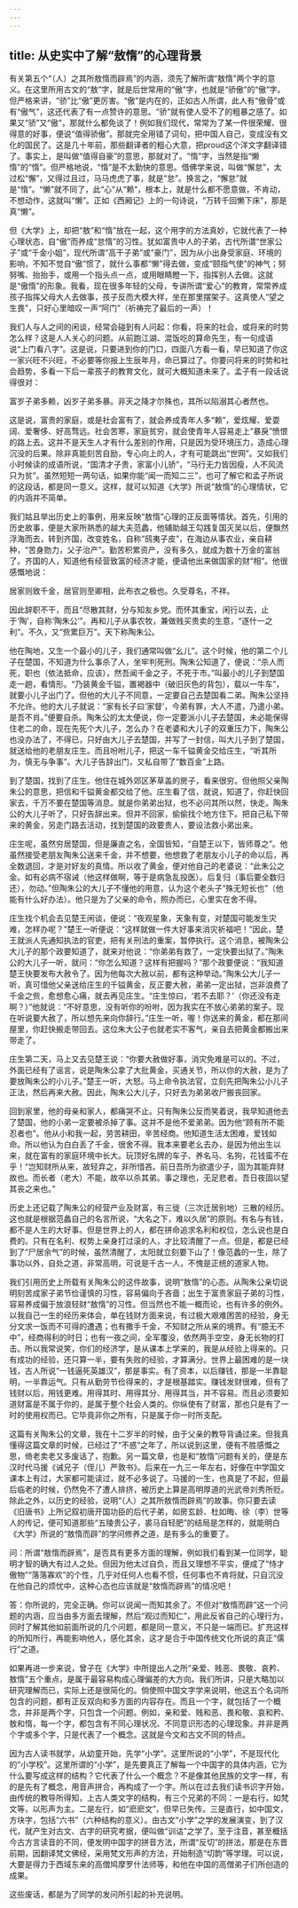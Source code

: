 ```yaml
---
---
---
```

title: 从史实中了解“敖惰”的心理背景
---




有关第五个“（人）之其所敖惰而辟焉”的内涵，须先了解所谓“敖惰”两个字的意义。在这里所用古文的“敖”字，就是后世常用的“傲”字，也就是“骄傲”的“傲”字。但严格来讲，“骄”比“傲”更厉害。“傲”是内在的，正如古人所谓，此人有“傲骨”或有“傲气”，这还代表了有一点赞许的意思。“骄”就有使人受不了的粗暴之感了。如果又“骄”又“傲”，那就什么都免谈了！例如我们现代，常常为了某一件很荣耀、很得意的好事，便说“值得骄傲”。那就完全用错了词句，把中国人自己，变成没有文化的国民了。这是几十年前，那些翻译者的粗心大意，把proud这个洋文字翻译错了。事实上，是叫做“值得自豪”的意思，那就对了。“惰”字，当然是指“懒惰”的“惰”。但严格地说，“惰”是不太勤快的意思。借佛学来说，叫做“懈怠”，太过松“懈”，又得过且过，马马虎虎了事，就是“怠”。换言之，“懈怠”就是“惰”。“懒”就不同了，此“心”从“赖”，根本上，就是什么都不愿意做，不肯动，不想动作，这就叫“懒”。正如《西厢记》上的一句诗说，“万转千回懒下床”，那是真“懒”。

但《大学》上，却把“敖”和“惰”放在一起，这个用字的方法真妙，它就代表了一种心理状态，自“傲”而养成“怠惰”的习性。犹如富贵中人的子弟，古代所谓“世家公子”或“千金小姐”，现代所谓“高干子弟”或“豪门”，因为从小出身受家庭、环境的影响，不知不觉自“傲”惯了，就什么事都“懒”得去做，变成“颐指气使”的神气；努努嘴、抬抬手，或用一个指头点一点，或用眼睛瞪一下，指挥别人去做。这就是“傲惰”的形象。我看，现在很多年轻的父母，专讲所谓“爱心”的教育，常常养成孩子指挥父母大人去做事，孩子反而大模大样，坐在那里摆架子。这真使人“望之生畏”，只好心里暗叹一声“阿门”（祈祷完了最后的一声）！

我们人与人之间的闲谈，经常会碰到有人问起：你看，将来的社会，或将来的时势怎么样？这是人人关心的问题。从前跑江湖、混饭吃的算命先生，有一句成语说“上门看八字”。这是说，只要进到你的门口，四面八方看一看，早已知道了你这一家兴旺不兴旺，不必要等你报上生辰年月，命已算过了。你要问将来的时势和社会趋势，多看一下后一辈孩子的教育文化，就可大概知道未来了。孟子有一段话说得很对：

富岁子弟多赖，凶岁子弟多暴。非天之降才尔殊也，其所以陷溺其心者然也。

这是说，富贵的家庭，或是社会富有了，就会养成青年人多“赖”，爱炫耀、爱耍阔、爱奢侈、好高骛远。社会苦寒，家庭贫穷，就会使青年人容易走上“暴戾”愤恨的路上去。这并不是天生人才有什么差别的作用，只是因为受环境压力，造成心理沉没的后果。除非真能刻苦自励，专心向上的人，才有可能跳出“世网”。又如我们小时候读的成语所说，“国清才子贵，家富小儿骄”，“马行无力皆因瘦，人不风流只为贫”。虽然短短一两句话，如果你能“闻一而知二三”，也可了解它和孟子所说的这段话，都是同一意义。这样，就可以知道《大学》所说“敖惰”的心理情状，它的内涵并不简单。

我们姑且举出历史上的事例，用来反映“敖惰”心理的正反面等情状。首先，引用的历史故事，便是大家所熟悉的越大夫范蠡，他辅助越王勾践复国灭吴以后，便飘然浮海而去，转到齐国，改变姓名，自称“鸱夷子皮”，在海边从事农业，亲自耕种，“苦身勠力，父子治产”。勤苦积累资产，没有多久，就成为数十万金的富翁了。齐国的人，知道他有经营致富的经济才能，便请他出来做国家的财“相”。他很感慨地说：

居家则致千金，居官则至卿相，此布衣之极也。久受尊名，不祥。

因此辞职不干，而且“尽散其财，分与知友乡党。而怀其重宝，闲行以去，止于‘陶’，自称‘陶朱公’”。再和儿子从事农牧，兼做贱买贵卖的生意，“逐什一之利”。不久，又“赀累巨万”。天下称陶朱公。

他在陶地，又生一个最小的儿子，我们通常叫做“幺儿”。这个时候，他的第二个儿子在楚国，不知道为什么事杀了人，坐牢判死刑。陶朱公知道了，便说：“杀人而死，职也（依法抵命，应该），然吾闻千金之子，不死于市。”叫最小的儿子到楚国走一趟，看情形。“乃装黄金千镒，置褐器中（破旧灰色的背包），载以一牛车”，就要小儿子出门了。但他的大儿子不同意，一定要自己去楚国看二弟。陶朱公坚持不允许。他的大儿子就说：“家有长子曰‘家督’，今弟有罪，大人不遣，乃遣小弟。是吾不肖。”便要自杀。陶朱公的太太便说，你一定要派小儿子去楚国，未必能保得住老二的命，现在先死个大儿子，怎么办？在老婆和大儿子的双重压力下，陶朱公也没办法了，不得已，只好由大儿子去楚国，并写了一封信，叫大儿子到了楚国，就送给他的老朋友庄生。而且吩咐儿子，把这一车千镒黄金交给庄生，“听其所为，慎无与争事”。大儿子告辞出门，又私自带了“数百金”上路。

到了楚国，找到了庄生。他住在城外郊区茅草盖的房子，看来很穷。但他照父亲陶朱公的意思，把信和千镒黄金都交给了他。庄生看了信，就说，知道了，你赶快回家去，千万不要在楚国等消息。就是你弟弟出狱，也不必问其所以然，快走。陶朱公的大儿子听了，只好告辞出来。但并不回家，偷偷找个地方住下。把自己私下带来的黄金，另走门路去活动，找到楚国的政要贵人，要设法救小弟出来。

庄生呢，虽然穷居楚国，但是廉直之名，全国皆知，“自楚王以下，皆师尊之”。他虽然接受老朋友陶朱公送来千金，并不想要，他想救了老朋友小儿子的命以后，再全数退回，才是对好友的真情。所以收了黄金，便对他自己的老婆说：“此朱公之金。如有必病不宿诫（他这样做啊，等于是病急乱投医）。后复归（事后要全数归还），勿动。”但陶朱公的大儿子不懂他的用意，认为这个老头子“殊无短长也”（他能有什么好办法）。他只是为了父亲的命令，照办而已，心里实在舍不得。

庄生找个机会去见楚王闲谈，便说：“夜观星象，天象有变，对楚国可能发生灾难，怎样办呢？”楚王一听便说：“这样就做一件大好事来消灾祈福吧！”因此，楚王就派人先通知执法的官吏，把有关刑法的重案，暂停执行。这个消息，被陶朱公大儿子的那个政要知道了，就来对他说：“你弟弟有救了，一定快要出狱了。”陶朱公的大儿子一听，就问：“你怎么知道？这样有把握吗？”那个政要便说：“我知道楚王快要发布大赦令了。因为他每次大赦以前，都有这种举动。”陶朱公大儿子一听，真可惜他父亲送给庄生的千镒黄金，反正要大赦，弟弟一定出狱，岂非浪费了千金之赀，愈想愈心痛，就去再见庄生。“庄生惊曰，‘若不去耶？’（你还没有走啊？）”他就说：“不好意思，没有听你的吩咐，因为我实在不放心弟弟的案子。现在听说要大赦了，所以想先来向你辞行。”庄生一听，喔！你送来的黄金，都在那间屋里，你赶快搬走带回去。这位朱大公子也就老实不客气，亲自去把黄金都搬出来带走了。

庄生第二天，马上又去见楚王说：“你要大赦做好事，消灾免难是可以的。不过，外面已经有了谣言，说是陶朱公拿了大批黄金，买通关节，所以你的大赦，是为了要放陶朱公的小儿子。”楚王一听，大怒。马上命令执法官，立刻先把陶朱公小儿子正法，然后再来大赦。因此，陶朱公大儿子，只好去为弟弟收尸搬丧回家。

回到家里，他的母亲和家人，都痛哭不止。只有陶朱公反而笑着说，我早知道他去了楚国，他的小弟一定要被杀掉了事。这并不是他不爱弟弟。因为他“顾有所不能忍者也”。他从小和我一起，劳苦耕田，辛苦经商。他知道生活太困难，爱钱如命。所以他认为白白丢了千金，很舍不得。我本来要老幺去办，是因为他出生以来，就在富有的家庭环境中长大。玩顶好名牌的车子、养名马、名狗，花钱蛮不在乎！“岂知财所从来，故轻弃之，非所惜吝。前日吾所为欲遣少子，固为其能弃财故也。而长者（老大）不能，故卒以杀其弟。事之理也，无足悲者。吾日夜固以望其丧之来也。”

历史上还记载了陶朱公的经营产业及财富，有三徙（三次迁居别地）三散的经历。这也就是根据范蠡自己的名言所说，“大名之下，难以久居”的原则。有名与有钱，都不是人生的大好事。但是世界上的人，都在拼命追求名利和权位，怎么说也是白费的。只有在名利、权势上亲身打过滚的人，才比较清醒了一点。但是，都是已经到了“尸居余气”的时候，虽然清醒了，太阳就立刻要下山了！像范蠡的一生，除了事功以外，自处之道，非常高明，可说是千古一人，不愧是正统的道家人物。

我们引用历史上所载有关陶朱公的这件故事，说明“敖惰”的心态。从陶朱公亲切说明刻苦成家子弟节俭谨慎的习性，容易偏向于吝啬；出生于富贵家庭子弟的习性，容易养成偏于放浪轻财“敖惰”的习性。但当然也不能一概而论，也有许多的例外。以我自己一生的经历来体会，单在钱财方面来说，有过极大艰难困苦的经验，身无分文求一饭而不可得的遭遇；也有撒手千金，不知财之所从来的境界。有“臆无不中”，经商得利的时日；也有一夜之间，全军覆没，依然两手空空，身无长物的打击。所以我常说笑，你们的经济学，是从课本上学来的，我是从经验上得来的。只有成功的经验，还只算一半，要有失败的经验，才算满分。世界上最困难的是一块钱，古人所说“一钱逼死英雄汉”，那是事实。有了资本，以后赚钱，那是一半靠聪明，一半靠运气。只有从勤劳节俭得来的，才是根基踏实。赚钱发财很难，但有了钱财以后，用钱更难。用得其时、用得其分、用得其当，并不容易。而且必须要知道财富是不属于你的，是属于整个社会人类的。你纵使有了财富，那也只是有了一时的使用权而已。它毕竟非你之所有，只是属于你一时所支配。

这篇有关陶朱公的文章，我在十二岁半的时候，由于父亲的教导背诵过来。但我真懂得这篇文章的时候，已经过了“不惑”之年了，所以说到这里，便有不胜感慨之思，倚老卖老又多废话了，抱歉。另一篇文章，也是和“敖惰”问题有关的，便是东汉时代马援《诫兄子（侄儿）严敦书》。后来在一九三一年左右，好像在中学国文课本上有过，大家都可能读过，就不必多说了。马援的一生，也真是了不起，但最后临老的时候，仍然免不了遭人排挤，被历史上算是高明厚道的光武帝刘秀所贬。除此之外，以历史的经验，说明“（人）之其所敖惰而辟焉”的故事。你只要去读《旧唐书》上所记叙初唐开国功臣的后代子弟，如房玄龄、杜如晦、徐（李）世等人的传记，便可知道那些“五陵贵公子，裘马自轻肥”的结局是怎样的，就能明白《大学》所说的“敖惰而辟”的学问修养之道，是有多么的重要了。

问：所谓“敖惰而辟焉”，是否具有更多方面的理解，例如我们看到某一位同学，聪明才智的确大有过人之处。但因为他太过自负，而且又理想不平实，便成了“恃才傲物”“落落寡欢”的个性，几乎对任何人也看不惯，任何事也不肯将就，只自沉没在他自己的烦忧中，这种心态也应该就是“敖惰而辟焉”的情况吧！

答：你所说的，完全正确。你可以说闻一而知其余了。不但对“敖惰而辟”这一个问题的内涵，应当由多方面去理解，然后“观过而知仁”，用此反省自己的心理行为，同时了解其他如前面所说的几个问题，都是同一意义，不只是一端而已。扩充这样的所知所行，再能影响他人，感化其余，这才是合于中国传统文化所说的真正“儒行”之道。

如果再进一步来说，曾子在《大学》中所提出人之所“亲爱、贱恶、畏敬、哀矜、敖惰”五个重点，是属于最容易构成心理偏差的大方向。我们所讲，只是大略加以研究理解而已，实际上还是很简化的。倘使照中国文字学来说明，他这五个名词所包含的问题，都有正反双向和多方面的内容存在。而且一个字，就包括了一个概念，并非是两个字，只包含一个问题。例如，亲和爱、贱和恶、畏和敬、哀和矜、敖和惰，每一个字，都包含有不同心理状况、不同意识形态的心理现象。并非是两个字或多个字，只是代表了一个概念。这就是今文和古文不同的特点。

因为古人读书就学，从幼童开始，先学“小学”。这里所说的“小学”，不是现代化的“小学校”。这里所谓的“小学”，是先要真正了解每一个中国字的具体内涵，它为什么要写成这样的结构？它代表了什么一个概念？不是像其他民族的文字一样，有的是先有了概念，用音声拼合，再构成了一个字。所以在过去我们读书识字开始，由传统的教导所得知，上古人类文字的结构，有三个兄弟的不同：一是右行，如梵文等，以形声为主。二是左行，如“麽麽文”，但早已失传。三是直行，如中国文，方块字，包括“六书”（六种结构的意义）。由古文“小学”之学的发展演变，到了汉代，就产生对古文、古字的研究考据，便叫做“训诂”之学了。至于注音，甚至概括今古方言读音的不同，便发明中国字的拼音方法，所谓“反切”的拼法，那是在东晋前期，因翻译梵文佛经，采用梵文形声的方法，开始制造“切韵”等学理。可以说，大要是得力于西域东来的高僧鸠摩罗什法师等，和他在中国的高僧弟子们所创造的成果。

这些废话，都是为了同学的发问所引起的补充说明。